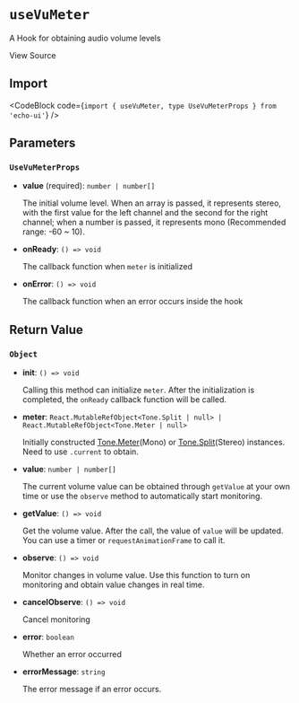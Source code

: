
# `useVuMeter`

A Hook for obtaining audio volume levels

<Link
  href="https://github.com/codeacme17/echo-ui/blob/main/packages/hooks/useVuMeter.ts"
  target="_blank"
  size="sm"
  className="flex items-center"
>
  <Github className="w-4 h-4" />
  <span className="ml-2">View Source</span>
</Link>

## Import

<CodeBlock code={`import { useVuMeter, type UseVuMeterProps } from 'echo-ui'`} />

## Parameters

### `UseVuMeterProps`

- **value** (required): `number | number[]`

  The initial volume level. When an array is passed, it represents stereo, with the first value for the left channel and the second for the right channel; when a number is passed, it represents mono (Recommended range: -60 ~ 10).

- **onReady**: `() => void`

  The callback function when `meter` is initialized

- **onError**: `() => void`

  The callback function when an error occurs inside the hook

## Return Value

### `Object`

- **init**: `() => void`

  Calling this method can initialize `meter`. After the initialization is completed, the `onReady` callback function will be called.

- **meter**: `React.MutableRefObject<Tone.Split | null> | React.MutableRefObject<Tone.Meter | null>`

  Initially constructed [Tone.Meter](https://tonejs.github.io/docs/14.7.77/Meter)(Mono) or [Tone.Split](https://tonejs.github.io/docs/14.7.77/Split)(Stereo) instances. Need to use `.current` to obtain.

- **value**: `number | number[]`

  The current volume value can be obtained through `getValue` at your own time or use the `observe` method to automatically start monitoring.

- **getValue**: `() => void`

  Get the volume value. After the call, the value of `value` will be updated. You can use a timer or `requestAnimationFrame` to call it.

- **observe**: `() => void`

  Monitor changes in volume value. Use this function to turn on monitoring and obtain value changes in real time.

- **cancelObserve**: `() => void`

  Cancel monitoring

- **error**: `boolean`

  Whether an error occurred

- **errorMessage**: `string`

  The error message if an error occurs.

